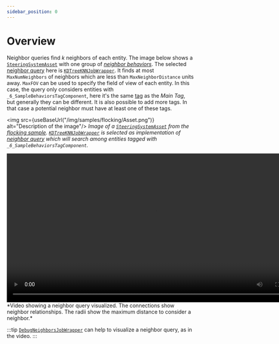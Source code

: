 ```yaml
---
sidebar_position: 0
---
```



# Overview

Neighbor queries find *k* neighbors of each entity. The image below shows a [`SteeringSystemAsset`](/docs/documentation-core/base-system/SteeringSystemAsset) with one group of [*neighbor behaviors*](/docs/documentation-core/behaviors/neighbor-behaviors/intro). The selected [neighbor query](/docs/documentation-core/queries/neighbor_queries/neighbor-queries) here is [`KDTreeKNNJobWrapper`](/docs/documentation-defaults/queries/neighbor-queries/kd-tree-knn). It finds at most `MaxNumNeighbors` of neighbors which are less than `MaxNeighborDistance` units away. `MaxFOV` can be used to specify the field of view of each entity. In this case, the query only considers entities with `_6_SampleBehaviorsTagComponent`, here it's the same [tag](/docs/documentation-core/components/Tags) as the *Main Tag*, but generally they can be different. It is also possible to add more tags. In that case a potential neighbor must have at least one of these tags. 

<img src={useBaseUrl("/img/samples/flocking/Asset.png")} alt="Description of the image"/>
*Image of a [`SteeringSystemAsset`](/docs/documentation-core/base-system/SteeringSystemAsset) from the [flocking sample](/docs/samples/flocking). [`KDTreeKNNJobWrapper`](/docs/documentation-defaults/queries/neighbor-queries/kd-tree-knn) is selected as implementation of [neighbor query](/docs/documentation-core/queries/neighbor_queries/neighbor-queries) which will search among entities tagged with `_6_SampleBehaviorsTagComponent`.*

<video controls width="800">
    <source src={useBaseUrl("/videos/DebugJob.mp4")} type="video/mp4" />
    Your browser does not support the video tag.
</video>
*Video showing a neighbor query visualized. The connections show neighbor relationships. The radii show the maximum distance to consider a neighbor.*

:::tip
[`DebugNeighborsJobWrapper`](/docs/documentation-defaults/behaviors/neighbor-behaviors/debug-neigbhors) can help to visualize a neighbor query, as in the video.
:::